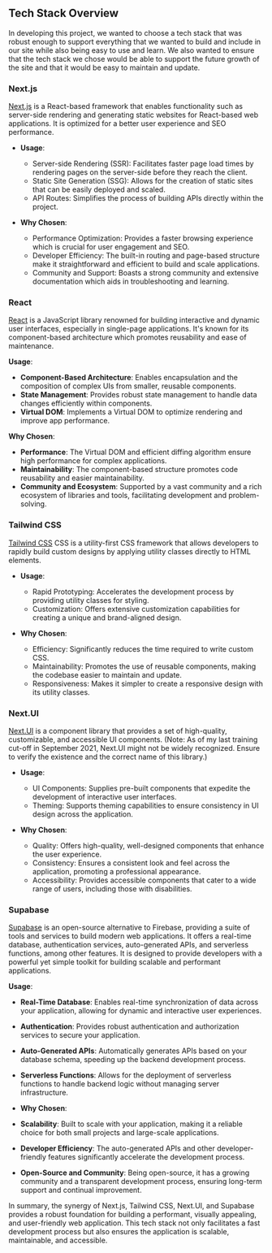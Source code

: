 ## Tech Stack Overview

In developing this project, we wanted to choose a tech stack that was robust enough to support everything that we wanted to build and include in our site while also being easy to use and learn. We also wanted to ensure that the tech stack we chose would be able to support the future growth of the site and that it would be easy to maintain and update.

### Next.js

[Next.js](https://nextjs.org/) is a React-based framework that enables functionality such as server-side rendering and generating static websites for React-based web applications. It is optimized for a better user experience and SEO performance.

- **Usage**: 
  - Server-side Rendering (SSR): Facilitates faster page load times by rendering pages on the server-side before they reach the client.
  - Static Site Generation (SSG): Allows for the creation of static sites that can be easily deployed and scaled.
  - API Routes: Simplifies the process of building APIs directly within the project.
  
- **Why Chosen**:
  - Performance Optimization: Provides a faster browsing experience which is crucial for user engagement and SEO.
  - Developer Efficiency: The built-in routing and page-based structure make it straightforward and efficient to build and scale applications.
  - Community and Support: Boasts a strong community and extensive documentation which aids in troubleshooting and learning.

### React

[React](https://react.dev/) is a JavaScript library renowned for building interactive and dynamic user interfaces, especially in single-page applications. It's known for its component-based architecture which promotes reusability and ease of maintenance.

 **Usage**:
- **Component-Based Architecture**: Enables encapsulation and the composition of complex UIs from smaller, reusable components.
- **State Management**: Provides robust state management to handle data changes efficiently within components.
- **Virtual DOM**: Implements a Virtual DOM to optimize rendering and improve app performance.

**Why Chosen**:
- **Performance**: The Virtual DOM and efficient diffing algorithm ensure high performance for complex applications.
- **Maintainability**: The component-based structure promotes code reusability and easier maintainability.
- **Community and Ecosystem**: Supported by a vast community and a rich ecosystem of libraries and tools, facilitating development and problem-solving.

### Tailwind CSS

[Tailwind CSS](https://tailwindcss.com/) CSS is a utility-first CSS framework that allows developers to rapidly build custom designs by applying utility classes directly to HTML elements. 

- **Usage**:
  - Rapid Prototyping: Accelerates the development process by providing utility classes for styling.
  - Customization: Offers extensive customization capabilities for creating a unique and brand-aligned design.
  
- **Why Chosen**:
  - Efficiency: Significantly reduces the time required to write custom CSS.
  - Maintainability: Promotes the use of reusable components, making the codebase easier to maintain and update.
  - Responsiveness: Makes it simpler to create a responsive design with its utility classes.

### Next.UI

[Next.UI](https://nextui.org/) is a component library that provides a set of high-quality, customizable, and accessible UI components. (Note: As of my last training cut-off in September 2021, Next.UI might not be widely recognized. Ensure to verify the existence and the correct name of this library.)

- **Usage**:
  - UI Components: Supplies pre-built components that expedite the development of interactive user interfaces.
  - Theming: Supports theming capabilities to ensure consistency in UI design across the application.
  
- **Why Chosen**:
  - Quality: Offers high-quality, well-designed components that enhance the user experience.
  - Consistency: Ensures a consistent look and feel across the application, promoting a professional appearance.
  - Accessibility: Provides accessible components that cater to a wide range of users, including those with disabilities.

### Supabase

[Supabase](https://supabase.com/) is an open-source alternative to Firebase, providing a suite of tools and services to build modern web applications. It offers a real-time database, authentication services, auto-generated APIs, and serverless functions, among other features. It is designed to provide developers with a powerful yet simple toolkit for building scalable and performant applications.

**Usage**:
- **Real-Time Database**: Enables real-time synchronization of data across your application, allowing for dynamic and interactive user experiences.
- **Authentication**: Provides robust authentication and authorization services to secure your application.
- **Auto-Generated APIs**: Automatically generates APIs based on your database schema, speeding up the backend development process.
- **Serverless Functions**: Allows for the deployment of serverless functions to handle backend logic without managing server infrastructure.

- **Why Chosen**:
- **Scalability**: Built to scale with your application, making it a reliable choice for both small projects and large-scale applications.
- **Developer Efficiency**: The auto-generated APIs and other developer-friendly features significantly accelerate the development process.
- **Open-Source and Community**: Being open-source, it has a growing community and a transparent development process, ensuring long-term support and continual improvement.


In summary, the synergy of Next.js, Tailwind CSS, Next.UI, and Supabase provides a robust foundation for building a performant, visually appealing, and user-friendly web application. This tech stack not only facilitates a fast development process but also ensures the application is scalable, maintainable, and accessible.